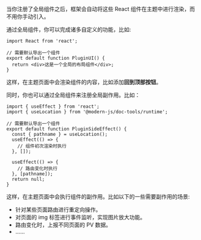 当你注册了全局组件之后，框架会自动将这些 React 组件在主题中进行渲染，而不用你手动引入。

通过全局组件，你可以完成诸多自定义的功能，比如:

```tsx title="compUi.tsx"
import React from 'react';

// 需要默认导出一个组件
export default function PluginUI() {
  return <div>这是一个全局的布局组件</div>;
}
```

这样，在主题页面中会渲染组件的内容，比如添加**回到顶部按钮**。

同时，你也可以通过全局组件来注册全局副作用。比如：

```tsx title="compSideEffect.tsx"
import { useEffect } from 'react';
import { useLocation } from '@modern-js/doc-tools/runtime';

// 需要默认导出一个组件
export default function PluginSideEffect() {
  const { pathname } = useLocation();
  useEffect(() => {
    // 组件初次渲染时执行
  }, []);

  useEffect(() => {
    // 路由变化时执行
  }, [pathname]);
  return null;
}
```

这样，在主题页面中会执行组件的副作用。比如以下的一些需要副作用的场景:

- 针对某些页面路由进行重定向操作。
- 对页面的 img 标签进行事件监听，实现图片放大功能。
- 路由变化时，上报不同页面的 PV 数据。
- ......
